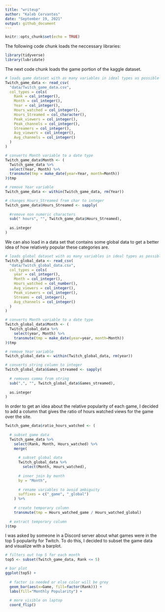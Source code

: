 ```yaml
---
title: "writeup"
author: "Kaleb Cervantes"
date: "September 19, 2021"
output: github_document
---
```


```r
knitr::opts_chunk$set(echo = TRUE)
```

The following code chunk loads the neccessary libraries:
```r
library(tidyverse)
library(lubridate)
```

The next code chunk loads the game portion of the kaggle dataset.
```r
# loads game dataset with as many variables in ideal types as possible
Twitch_game_data <- read_csv(
  "data/Twitch_game_data.csv",
  col_types = cols(
    Rank = col_integer(),
    Month = col_integer(),
    Year = col_integer(),
    Hours_watched = col_integer(), 
    Hours_Streamed = col_character(), 
    Peak_viewers = col_integer(),
    Peak_channels = col_integer(),
    Streamers = col_integer(),
    Avg_viewers = col_integer(),
    Avg_channels = col_integer()
  )
)

# converts Month variable to a date type
Twitch_game_data$Month <- (
  Twitch_game_data %>%
  select(Year, Month) %>%
  transmute(tmp = make_date(year=Year, month=Month))
)$tmp

# remove Year variable
Twitch_game_data <- within(Twitch_game_data, rm(Year))

# changes Hours_Streamed from char to integer
Twitch_game_data$Hours_Streamed <- sapply(
  
  #remove non numeric characters
  sub(" hours", "", Twitch_game_data$Hours_Streamed),
  
  as.integer
)
```

We can also load in a data set that contains some global data to get a better idea of how relatively popular these categories are.

```r
# loads global dataset with as many variables in ideal types as possible
Twitch_global_data <- read_csv(
  "data/Twitch_global_data.csv",
  col_types = cols(
    year = col_integer(),
    Month = col_integer(),
    Hours_watched = col_number(),
    Avg_viewers = col_integer(),
    Peak_viewers = col_integer(),
    Streams = col_integer(),
    Avg_channels = col_integer()
  )
)

# converts Month variable to a date type
Twitch_global_data$Month <- (
  Twitch_global_data %>%
    select(year, Month) %>%
    transmute(tmp = make_date(year=year, month=Month))
)$tmp

# remove Year variable
Twitch_global_data <- within(Twitch_global_data, rm(year))

# converts string column to integer
Twitch_global_data$Games_streamed <- sapply(
  
  # removes comma from string
  sub(",", "", Twitch_global_data$Games_streamed),
  
  as.integer
)
```

In order to get an idea about the relative popularity of each game, I decided to add a column that gives the ratio of hours watched views for the game over the site.

```r
Twitch_game_data$ratio_hours_watched <- (
  
  # subset game data
  Twitch_game_data %>%
    select(Rank, Month, Hours_watched) %>%
    merge(
      
      # subset global data
      Twitch_global_data %>%
        select(Month, Hours_watched),
      
      # inner join by month
      by = "Month",
      
      # rename variables to avoid ambiguity
      suffixes = c("_game", "_global")
    ) %>%
    
    # create temporary column
    transmute(tmp = Hours_watched_game / Hours_watched_global)
  
  # extract temporary column
)$tmp
```

I was asked by someone in a Discord server about what games were in the top 5 popularity for Twitch. To do this, I decided to subset the game data and visualize with a barplot.
```r
# filters out top 5 for each month
top5 <- subset(Twitch_game_data, Rank <= 5)

# bar plot
ggplot(top5) +
  
  # factor is needed or else color will be grey
  geom_bar(aes(x=Game, fill=factor(Rank))) +
  labs(fill="Monthly Popularity") +
  
  # more visible on laptop
  coord_flip()
```